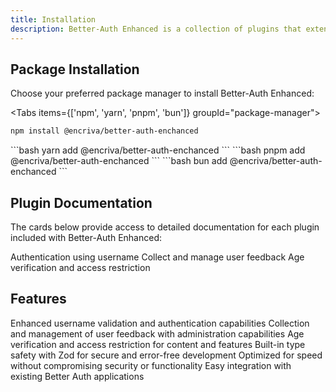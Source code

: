 ```yaml
---
title: Installation
description: Better-Auth Enhanced is a collection of plugins that extend the functionality of Better Auth. Follow the steps below to install and start using these plugins in your project.
---
```



## Package Installation
<p>Choose your preferred package manager to install Better-Auth Enhanced:</p>

<Tabs items={['npm', 'yarn', 'pnpm', 'bun']} groupId="package-manager">
  <Tab value="npm">
  ```bash
  npm install @encriva/better-auth-enchanced
  ```
  </Tab>
  <Tab value="yarn">
  ```bash
  yarn add @encriva/better-auth-enchanced
  ```
  </Tab>
  <Tab value="pnpm">
  ```bash
  pnpm add @encriva/better-auth-enchanced
  ```
  </Tab>
  <Tab value="bun">
	```bash
	bun add @encriva/better-auth-enchanced
	```
  </Tab>
</Tabs>

## Plugin Documentation

The cards below provide access to detailed documentation for each plugin included with Better-Auth Enhanced:

<Cards>
  <Card title="Username Plugin" href="/packages/better-auth-enchanced/plugins/username">
    Authentication using username
  </Card>
  <Card title="Feedback Plugin" href="/packages/better-auth-enchanced/plugins/feedback">
    Collect and manage user feedback
  </Card>
  <Card title="Age Restriction Plugin" href="/packages/better-auth-enchanced/plugins/age-restriction">
    Age verification and access restriction
  </Card>
</Cards>

## Features

<Cards>
  <Card title="Advanced Authentication" icon="🔒">
    Enhanced username validation and authentication capabilities
  </Card>
  <Card title="User Feedback" icon="📝">
    Collection and management of user feedback with administration capabilities
  </Card>
  <Card title="Age Verification" icon="🔞">
    Age verification and access restriction for content and features
  </Card>
  <Card title="Type Safety" icon="🛡">
    Built-in type safety with Zod for secure and error-free development
  </Card>
  <Card title="Performance" icon="⚡">
    Optimized for speed without compromising security or functionality
  </Card>
  <Card title="Seamless Integration" icon="🔌">
    Easy integration with existing Better Auth applications
  </Card>
</Cards>
